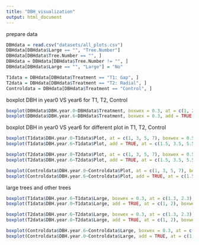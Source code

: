 ```yaml
---
title: "DBH_visualization"
output: html_document
---
```


prepare data
```r
DBHdata = read.csv("datasets/all_plots.csv")
DBHdata[DBHdata$Large == "", "Tree.Number"]
DBHdata[DBHdata$Tree.Number == "", ]
DBHdata = DBHdata[DBHdata$Tree.Number != "", ]
DBHdata[DBHdata$Large == "", "Large"] = "No"

T1data = DBHdata[DBHdata$Treatment == "T1: Gap", ]
T2data = DBHdata[DBHdata$Treatment == "T2: Radial", ]
Controldata = DBHdata[DBHdata$Treatment == "Control", ]
```

boxplot DBH in year0 VS year6 for T1, T2, Control
```r
boxplot(DBHdata$DBH.year.0~DBHdata$Treatment, boxwex = 0.3, at = c(1, 2, 3), xlab = "treatment", ylab = "DBH in year0 VS year6")
boxplot(DBHdata$DBH.year.6~DBHdata$Treatment, boxwex = 0.3, add = TRUE, at = c(1.3, 2.3, 3.3), xaxt = "n")
```

boxplot DBH in year0 VS year6 for different plot in T1, T2, Control
```r
boxplot(T1data$DBH.year.0~T1data$Plot, at = c(1, 3, 5, 7), boxwex = 0.5, xlab = "T1: Gap plot number", ylab = "DBH in year0 VS year6")
boxplot(T1data$DBH.year.6~T1data$Plot, add = TRUE, at = c(1.5, 3.5, 5.5, 7.5), boxwex = 0.5, xaxt = "n")

boxplot(T2data$DBH.year.0~T2data$Plot, at = c(1, 3, 5, 7), boxwex = 0.5, xlab = "T2: Radial plot number", ylab = "DBH in year0 VS year6")
boxplot(T2data$DBH.year.6~T2data$Plot, add = TRUE, at = c(1.5, 3.5, 5.5, 7.5), boxwex = 0.5, xaxt = "n")

boxplot(Controldata$DBH.year.0~Controldata$Plot, at = c(1, 3, 5, 7), boxwex = 0.5, xlab = "Control treatment plot number", ylab = "DBH in year0 VS year6")
boxplot(Controldata$DBH.year.6~Controldata$Plot, add = TRUE, at = c(1.5, 3.5, 5.5, 7.5), boxwex = 0.5, xaxt = "n")
```

large trees and other trees
```r
boxplot(T1data$DBH.year.6~T1data$Large, boxwex = 0.3, at = c(1.3, 2.3), xlab = "T1: Gap Large", ylab = "DBH in year0 VS year6", ylim = c(15, 70))
boxplot(T1data$DBH.year.0~T1data$Large, add = TRUE, at = c(1, 2), boxwex = 0.3)

boxplot(T2data$DBH.year.6~T2data$Large, boxwex = 0.3, at = c(1.3, 2.3), xlab = "T2: Radial Large", ylab = "DBH in year0 VS year6")
boxplot(T2data$DBH.year.0~T2data$Large, add = TRUE, at = c(1, 2), boxwex = 0.3)

boxplot(Controldata$DBH.year.6~Controldata$Large, boxwex = 0.3, at = c(1.3, 2.3), xlab = "Control treatment Large", ylab = "DBH in year0 VS year6")
boxplot(Controldata$DBH.year.0~Controldata$Large, add = TRUE, at = c(1, 2), boxwex = 0.3)
```